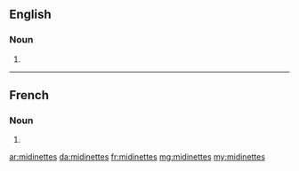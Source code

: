 ==English==

===Noun===
{{head|en|plural}}

# {{plural of|midinette|lang=en}}

----

==French==

===Noun===
{{head|fr|plural|g=f}}

# {{plural of|midinette|lang=fr}}

[[ar:midinettes]]
[[da:midinettes]]
[[fr:midinettes]]
[[mg:midinettes]]
[[my:midinettes]]